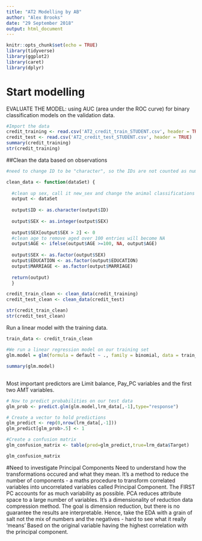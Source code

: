 ```yaml
---
title: "AT2 Modelling by AB"
author: "Alex Brooks"
date: "29 September 2018"
output: html_document
---
```


```r
knitr::opts_chunk$set(echo = TRUE)
library(tidyverse)
library(ggplot2)
library(caret)
library(dplyr)
```

# Start modelling

EVALUATE THE MODEL: using AUC (area under the ROC curve) for binary classification models on the validation data.

```r
#Import the data
credit_training <- read.csv('AT2_credit_train_STUDENT.csv', header = TRUE)
credit_test <- read.csv('AT2_credit_test_STUDENT.csv', header = TRUE)
summary(credit_training)
str(credit_training)
```
##Clean the data based on observations

```r
#need to change ID to be "character", so the IDs are not counted as numbers

clean_data <- function(dataSet) {
  
  #clean up sex, call it new_sex and change the animal classifications to 0
  output <- dataSet
  
  output$ID <- as.character(output$ID)
  
  output$SEX <- as.integer(output$SEX)
  
  output$SEX[output$SEX > 2] <- 0
  #clean age to remove aged over 100 entries will become NA
  output$AGE <- ifelse(output$AGE >=100, NA, output$AGE)
  
  output$SEX <- as.factor(output$SEX)
  output$EDUCATION <- as.factor(output$EDUCATION)
  output$MARRIAGE <- as.factor(output$MARRIAGE)
  
  return(output)
  }

credit_train_clean <- clean_data(credit_training)
credit_test_clean <- clean_data(credit_test)

str(credit_train_clean)
str(credit_test_clean)
```
Run a linear model with the training data.

```r

train_data <- credit_train_clean

#We run a linear regression model on our training set  
glm.model = glm(formula = default ~ ., family = binomial, data = train_data[,-1])

summary(glm.model)

```
##
Most important predictors are Limit balance, Pay_PC variables and the first two AMT variables.

```r
# Now to predict probabilities on our test data
glm_prob <- predict.glm(glm.model,lrm_data[,-1],type="response")

# Create a vector to hold predictions
glm_predict <- rep(0,nrow(lrm_data[,-1]))
glm_predict[glm_prob>.5] <- 1

#Create a confusion matrix
glm_confusion_matrix <- table(pred=glm_predict,true=lrm_data$Target)

glm_confusion_matrix
```

#Need to investigate Principal Components
Need to understand how the transformations occured and what they mean. It's a method to reduce the number of components - a maths procedure to transform correlated variables into uncorrelated variables called Principal Component. The FIRST PC accounts for as much variability as possible.
PCA reduces attribute space to a large number of variables. It's a dimensionality of reduction data compression method. The goal is dimension reduction, but there is no guarantee the results are interpretable. Hence, take the EDA with a grain of salt not the mix of numbers and the negatives - hard to see what it really 'means'
Based on the original variable having the highest correlation with the principal component.

